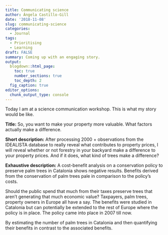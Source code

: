 ```yaml
---
title: Communicating science
author: Ángela Castillo-Gill
date: '2018-11-08'
slug: communicating-science
categories:
  - Journal
tags: 
  - Prioritising
  - Learning
draft: FALSE
summary: Coming up with an engaging story.
output:
  blogdown::html_page:
    toc: true
    number_sections: true
    toc_depth: 2
  fig_caption: true
editor_options: 
  chunk_output_type: console
---
```


Today I am at a science communication workshop. This is what my story would be like. 

**Title:** So, you want to make your property more valuable. What factors actually make a difference. 

**Short description:** After processing 2000 + observations from the IDEALISTA database to really reveal what contributes to property prices, I will reveal whether or not forestry in your backyard make a difference to your property prices. And if it does, what kind of trees make a difference?

**Exhaustive description:** A cost-benefit analysis on a conservation policy to preserve palm trees in Catalonia shows negative results. Benefits derived from the conservation of palm trees pale in comparison to the policy's costs. 

Should the public spend that much from their taxes preserve trees that aren't generating that much economic value? Taxpayers, palm trees, property owners in Europe all have a say. The benefits were studied in Catalonia but can potentially be extended to the rest of Europe where the policy is in place. The policy came into place in 2007 till now. 

By estimating the number of palm trees in Catalonia and then quantifying their benefits in contrast to the associated benefits. 
